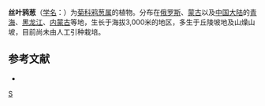 {{Speciesbox
| genus = Scorzonera
| species = curvata
| authority = (Popl.) Lipsch.
}}

'''丝叶鸦葱'''（[[学名|学名]]：{{lang|la|''Scorzonera curvata''}}）为[[菊科|菊科]][[鸦葱属|鸦葱属]]的植物。分布在[[俄罗斯|俄罗斯]]、[[蒙古|蒙古]]以及[[中国大陆|中国大陆]]的[[青海|青海]]、[[黑龙江|黑龙江]]、[[内蒙古|内蒙古]]等地，生长于海拔3,000米的地区，多生于丘陵坡地及山燥山坡，目前尚未由人工引种栽培。

== 参考文献 ==
<div class="references-small">
* {{cite web| url =http://www.bioinfo.cn/db05/KmzwSpecies.php?action=view&id=5471| title =丝叶鸦葱| work =《中国高等植物数据库全库》| publisher =中国科学院微生物研究所| author =昆明植物研究所| accessdate =2009-02-25| deadurl =yes| archiveurl =https://web.archive.org/web/20160305065023/http://www.bioinfo.cn/db05/KmzwSpecies.php?action=view&id=5471| archivedate =2016-03-05}}
</div>
{{Taxonbar|from=Q10871278}}

[[Category:鸦葱属|S]]